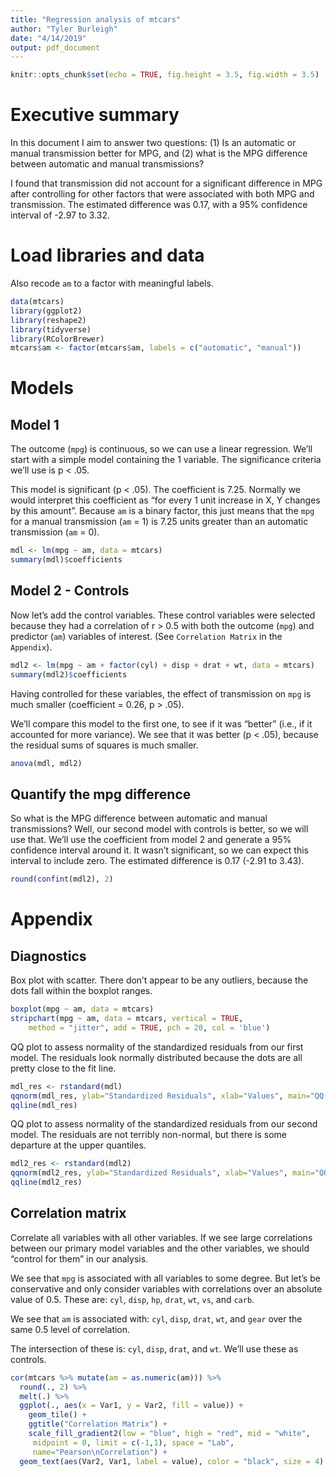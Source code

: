 ```yaml
---
title: "Regression analysis of mtcars"
author: "Tyler Burleigh"
date: "4/14/2019"
output: pdf_document
---
```


```r
knitr::opts_chunk$set(echo = TRUE, fig.height = 3.5, fig.width = 3.5)
```

# Executive summary

In this document I aim to answer two questions: (1) Is an automatic or manual transmission better for MPG, and (2) what is the MPG difference between automatic and manual transmissions?

I found that transmission did not account for a significant difference in MPG after controlling for other factors that were associated with both MPG and transmission. The estimated difference was 0.17, with a 95% confidence interval of -2.97 to 3.32.

# Load libraries and data

Also recode `am` to a factor with meaningful labels.

```r
data(mtcars)
library(ggplot2)
library(reshape2)
library(tidyverse)
library(RColorBrewer)
mtcars$am <- factor(mtcars$am, labels = c("automatic", "manual"))
```

# Models

## Model 1

The outcome (`mpg`) is continuous, so we can use a linear regression. We'll start with a simple model containing the 1 variable. The significance criteria we'll use is p < .05. 

This model is significant (p < .05). The coefficient is 7.25. Normally we would interpret this coefficient as "for every 1 unit increase in X, Y changes by this amount". Because `am` is a binary factor, this just means that the `mpg` for a manual transmission (`am` = 1) is 7.25 units greater than an automatic transmission (`am` = 0).

```r
mdl <- lm(mpg ~ am, data = mtcars)
summary(mdl)$coefficients
```

## Model 2 - Controls

Now let's add the control variables. These control variables were selected because they had a correlation of r > 0.5 with both the outcome (`mpg`) and predictor (`am`) variables of interest. (See `Correlation Matrix` in the `Appendix`).

```r
mdl2 <- lm(mpg ~ am + factor(cyl) + disp + drat + wt, data = mtcars)
summary(mdl2)$coefficients
```

Having controlled for these variables, the effect of transmission on `mpg` is much smaller (coefficient = 0.26, p > .05). 

We'll compare this model to the first one, to see if it was "better" (i.e., if it accounted for more variance). We see that it was better (p < .05), because the residual sums of squares is much smaller.

```r
anova(mdl, mdl2)
```

## Quantify the mpg difference

So what is the MPG difference between automatic and manual transmissions? Well, our second model with controls is better, so we will use that. We'll use the coefficient from model 2 and generate a 95% confidence interval around it. It wasn't significant, so we can expect this interval to include zero. The estimated difference is 0.17 (-2.91 to 3.43).

```r
round(confint(mdl2), 2)
```


# Appendix

## Diagnostics

Box plot with scatter. There don't appear to be any outliers, because the dots fall within the boxplot ranges.

```r
boxplot(mpg ~ am, data = mtcars)
stripchart(mpg ~ am, data = mtcars, vertical = TRUE,
    method = "jitter", add = TRUE, pch = 20, col = 'blue')
```

QQ plot to assess normality of the standardized residuals from our first model. The residuals look normally distributed because the dots are all pretty close to the fit line.

```r
mdl_res <- rstandard(mdl)
qqnorm(mdl_res, ylab="Standardized Residuals", xlab="Values", main="QQ Plot Model 1")
qqline(mdl_res)
```

QQ plot to assess normality of the standardized residuals from our second model. The residuals are not terribly non-normal, but there is some departure at the upper quantiles.

```r
mdl2_res <- rstandard(mdl2)
qqnorm(mdl2_res, ylab="Standardized Residuals", xlab="Values", main="QQ Plot Model 2")
qqline(mdl2_res)
```


## Correlation matrix

Correlate all variables with all other variables. If we see large correlations between our primary model variables and the other variables, we should "control for them" in our analysis. 

We see that `mpg` is associated with all variables to some degree. But let's be conservative and only consider variables with correlations over an absolute value of 0.5. These are: `cyl`, `disp`, `hp`, `drat`, `wt`, `vs`, and `carb`.

We see that `am` is associated with: `cyl`, `disp`, `drat`, `wt`, and `gear` over the same 0.5 level of correlation.

The intersection of these is: `cyl`, `disp`, `drat`, and `wt`. We'll use these as controls.

```r
cor(mtcars %>% mutate(am = as.numeric(am))) %>%
  round(., 2) %>%
  melt(.) %>%
  ggplot(., aes(x = Var1, y = Var2, fill = value)) + 
    geom_tile() +
    ggtitle("Correlation Matrix") +
    scale_fill_gradient2(low = "blue", high = "red", mid = "white", 
     midpoint = 0, limit = c(-1,1), space = "Lab", 
     name="Pearson\nCorrelation") +
  geom_text(aes(Var2, Var1, label = value), color = "black", size = 4)
```
